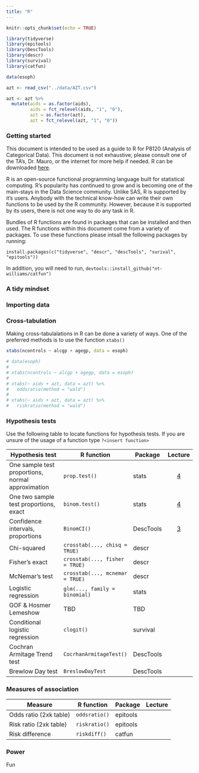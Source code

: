 ```yaml
---
title: "R"
---
```


```r
knitr::opts_chunk$set(echo = TRUE)

library(tidyverse)
library(epitools)
library(DescTools)
library(descr)
library(survival)
library(catfun)

data(esoph)

azt <- read_csv("../data/AZT.csv")

azt <- azt %>% 
  mutate(aids = as.factor(aids), 
         aids = fct_relevel(aids, "1", "0"), 
         azt = as.factor(azt), 
         azt = fct_relevel(azt, "1", "0"))
```

### Getting started

This document is intended to be used as a guide to R for P8120 (Analysis of Categorical Data). This document is not exhaustive; please consult one of the TA’s, Dr. Mauro, or the internet for more help if needed. R can be downloaded [here](https://www.r-project.org/).

R is an open-source functional programming language built for statistical computing. R's popularity has continued to grow and is becoming one of the main-stays in the Data Science community. Unlike SAS, R is supported by it's users. Anybody with the technical know-how can write their own functions to be used by the R community. However, because it is supported by its users, there is not one way to do any task in R. 

Bundles of R functions are found in packages that can be installed and then used. The R functions within this document come from a variety of packages. To use these functions please intsall the following packages by running: 

`install.packages(c("tidyverse", "descr", "descTools", "surival", "epitools"))` 

In addition, you will need to run, `devtools::install_github("nt-williams/catfun")`

### A tidy mindset

### Importing data

### Cross-tabulation

Making cross-tabulalations in R can be done a variety of ways. One of the preferred methods is to use the function `xtabs()`

```r
xtabs(ncontrols ~ alcgp + agegp, data = esoph)
```


```r
# data(esoph)
# 
# xtabs(ncontrols ~ alcgp + agegp, data = esoph)
# 
# xtabs(~ aids + azt, data = azt) %>% 
#   oddsratio(method = "wald") 
# 
# xtabs(~ aids + azt, data = azt) %>% 
#   riskratio(method = "wald")
```


### Hypothesis tests

Use the following table to locate functions for hypothesis tests. If you are unsure of the usage of a function type `?<insert function>`

|Hypothesis test                     | R function                     | Package          |Lecture    |
|------------------------------------|--------------------------------|------------------|:-----------:|
|One sample test proportions, normal approximation  |`prop.test()`| stats            |[4](hypothesis_single_prop.html)       |
|One two sample test proportions, exact   | `binom.test()`            | stats            |[4](hypothesis_single_prop.html)          |
|Confidence intervals, proportions   | `BinomCI()`                    | DescTools        |[3](ci_single_proportion.html)        |
|Chi-squared                         | `crosstab(..., chisq = TRUE)` | descr             |           |
|Fisher's exact                      | `crosstab(..., fisher = TRUE)`| descr             |           |
|McNemar's test                      | `crosstab(..., mcnemar = TRUE)`   | descr         |           |
|Logistic regression                 | `glm(..., family = binomial)`  | stats            |           |
|GOF & Hosmer Lemeshow               | TBD                            | TBD              |           |
|Conditional logistic regression     | `clogit()`                     | survival         |           |
|Cochran Armitage Trend test         | `CocrhanArmitageTest()`        | DescTools        |           |
|Brewlow Day test                    | `BreslowDayTest`               | DescTools        |           |

### Measures of association

| Measure               | R function         | Package  |Lecture  |
|-----------------------|--------------------|----------|---------|
|Odds ratio (2xk table) | `oddsratio()`      | epitools |         |
|Risk ratio (2xk table) | `riskratio()`      | epitools |         |
|Risk difference        | `riskdiff()`       | catfun   |         |
         
### Power

Fun


